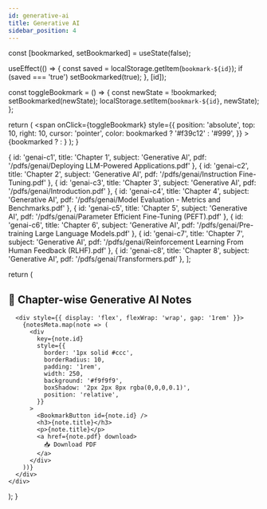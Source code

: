 ```yaml
---
id: generative-ai
title: Generative AI
sidebar_position: 4
---
```



  const [bookmarked, setBookmarked] = useState(false);

  useEffect(() => {
    const saved = localStorage.getItem(`bookmark-${id}`);
    if (saved === 'true') setBookmarked(true);
  }, [id]);

  const toggleBookmark = () => {
    const newState = !bookmarked;
    setBookmarked(newState);
    localStorage.setItem(`bookmark-${id}`, newState);
  };

  return (
    <span
      onClick={toggleBookmark}
      style={{
        position: 'absolute',
        top: 10,
        right: 10,
        cursor: 'pointer',
        color: bookmarked ? '#f39c12' : '#999',
      }}
    >
      {bookmarked ? <FaBookmark size={20} /> : <FaRegBookmark size={20} />}
    </span>
  );
}

  { id: 'genai-c1', title: 'Chapter 1', subject: 'Generative AI', pdf: '/pdfs/genai/Deploying LLM-Powered Applications.pdf' },
  { id: 'genai-c2', title: 'Chapter 2', subject: 'Generative AI', pdf: '/pdfs/genai/Instruction Fine-Tuning.pdf' },
  { id: 'genai-c3', title: 'Chapter 3', subject: 'Generative AI', pdf: '/pdfs/genai/Introduction.pdf' },
  { id: 'genai-c4', title: 'Chapter 4', subject: 'Generative AI', pdf: '/pdfs/genai/Model Evaluation - Metrics and Benchmarks.pdf' },
  { id: 'genai-c5', title: 'Chapter 5', subject: 'Generative AI', pdf: '/pdfs/genai/Parameter Efficient Fine-Tuning (PEFT).pdf' },
  { id: 'genai-c6', title: 'Chapter 6', subject: 'Generative AI', pdf: '/pdfs/genai/Pre-training Large Language Models.pdf' },
  { id: 'genai-c7', title: 'Chapter 7', subject: 'Generative AI', pdf: '/pdfs/genai/Reinforcement Learning From Human Feedback (RLHF).pdf' },
  { id: 'genai-c8', title: 'Chapter 8', subject: 'Generative AI', pdf: '/pdfs/genai/Transformers.pdf' },
];

  return (
    <div>
      <h2>🤖 Chapter-wise Generative AI Notes</h2>

      <div style={{ display: 'flex', flexWrap: 'wrap', gap: '1rem' }}>
        {notesMeta.map(note => (
          <div
            key={note.id}
            style={{
              border: '1px solid #ccc',
              borderRadius: 10,
              padding: '1rem',
              width: 250,
              background: '#f9f9f9',
              boxShadow: '2px 2px 8px rgba(0,0,0,0.1)',
              position: 'relative',
            }}
          >
            <BookmarkButton id={note.id} />
            <h3>{note.title}</h3>
            <p>{note.title}</p>
            <a href={note.pdf} download>
              📥 Download PDF
            </a>
          </div>
        ))}
      </div>
    </div>
  );
}
